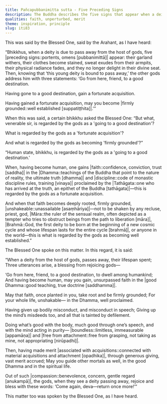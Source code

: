 ```yaml
---
title: Pañcapubbanimitta sutta - Five Preceding Signs
description: The Buddha describes the five signs that appear when a deity is about to pass away, and the three blessings that the gods give to the deity.
qualities: faith, unperturbed, merit
theme: inspiration, principle
slug: iti83
---
```


This was said by the Blessed One, said by the Arahant, as I have heard:

“Bhikkhus, when a deity is due to pass away from the host of gods, five |preceding signs::portents, omens [pubbanimittā]| appear: their garland withers, their clothes become stained, sweat exudes from their armpits, their physical radiance fades, and they no longer delight in their divine seat. Then, knowing that ‘this young deity is bound to pass away,’ the other gods address him with three statements: ‘Go from here, friend, to a good destination.

Having gone to a good destination, gain a fortunate acquisition.

Having gained a fortunate acquisition, may you become |firmly grounded::well established [suppatiṭṭhita]|.’”

When this was said, a certain bhikkhu asked the Blessed One: “But what, venerable sir, is regarded by the gods as a 'going to a good destination'?

What is regarded by the gods as a 'fortunate acquisition'?

And what is regarded by the gods as becoming 'firmly grounded'?”

“Human state, bhikkhu, is regarded by the gods as a 'going to a good destination.'

When, having become human, one gains |faith::confidence, conviction, trust [saddha]| in the |Dhamma::teachings of the Buddha that point to the nature of reality, the ultimate truth [dhamma]| and |discipline::code of monastic discipline rules, training [vinaya]| proclaimed by the |Tathāgata::one who has arrived at the truth, an epithet of the Buddha [tathāgata]|—this is regarded by the gods as a fortunate acquisition.

And when that faith becomes deeply rooted, firmly grounded, |unshakeable::unassailable [asaṃhāriya]|—not to be shaken by any recluse, priest, god, |Māra::the ruler of the sensual realm, often depicted as a tempter who tries to obstruct beings from the path to liberation [māra]|, |Brahmā::God, the first deity to be born at the beginning of a new cosmic cycle and whose lifespan lasts for the entire cycle [brahmā]|, or anyone in the world—this is what is regarded by the gods as becoming well established.”

The Blessed One spoke on this matter. In this regard, it is said:

“When a deity from the host of gods,
passes away, their lifespan spent;
Three utterances arise,
a blessing from rejoicing gods—

‘Go from here, friend, to a good destination,
to dwell among humankind;
And having become human, may you gain,
unsurpassed faith in the |good Dhamma::good teaching, true doctrine [saddhamma]|.

May that faith, once planted in you,
take root and be firmly grounded;
For your whole life, unshakable—
in the Dhamma, well proclaimed.

Having given up bodily misconduct,
and misconduct in speech;
Giving up the mind’s misdeeds too,
and all that is tainted by defilement.

Doing what’s good with the body,
much good through one’s speech,
and with the mind acting in purity—
|boundless::limitless, immeasurable [appamāṇa]| and |free from attachment::free from grasping, not taking as mine, not appropriating [nirūpadhi]|.

Then, having made merit |associated with acquisitions::connected with material acquisitions and attachment [opadhika]|,
through generous giving, vast merit accrued;
May you guide other mortals as well,
in the good Dhamma and in the spiritual life.

Out of such |compassion::benevolence, concern, gentle regard [anukampā]|, the gods,
when they see a deity passing away,
rejoice and bless with these words:
‘Come again, deva—return once more!’”

This matter too was spoken by the Blessed One, as I have heard.